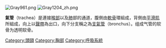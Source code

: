{{Anatomy-stub}}
[[File:Gray961.png|right]]
[[File:Gray1204_zh.png|right]]

'''氣管'''（trachea）是連接[[喉部|喉部]]以及[[肺|肺]]部的通道，腹側由[[軟骨|軟骨]]環組成，背側由[[平滑肌|平滑肌]]所組成，向上以[[聲帶|聲帶]]為出口，向下分支稱之為[[支氣管|支氣管]]（bronchus）。组成气管的软骨为透明软骨。

{{tsl|en|Template:Lower respiratory system anatomy}}

{{人體系統與器官|state=collapsed}}
{{Authority control}}

[[Category:頭頸|Category:頭頸]]
[[Category:胸部|Category:胸部]]
[[Category:呼吸系統|Category:呼吸系統]]